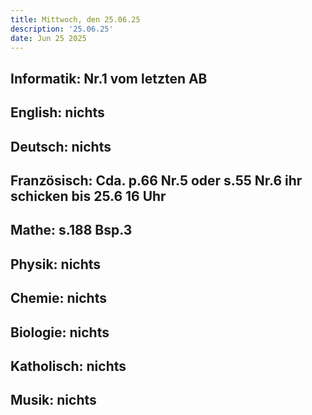 ```yaml
---
title: Mittwoch, den 25.06.25
description: '25.06.25'
date: Jun 25 2025
---
```


## Informatik: Nr.1 vom letzten AB

## English: nichts

## Deutsch: nichts

## Französisch: Cda. p.66 Nr.5 oder s.55 Nr.6 ihr schicken bis 25.6 16 Uhr

## Mathe: s.188 Bsp.3

## Physik: nichts

## Chemie: nichts

## Biologie: nichts

## Katholisch: nichts

## Musik: nichts
